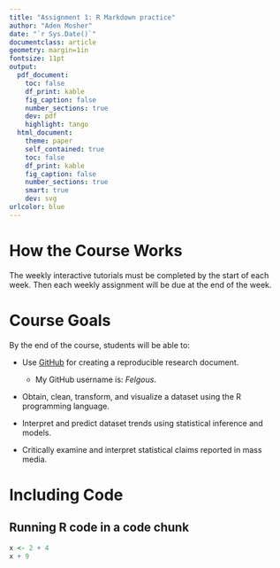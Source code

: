 ```yaml
---
title: "Assignment 1: R Markdown practice"
author: "Aden Mosher"
date: "`r Sys.Date()`"
documentclass: article
geometry: margin=1in
fontsize: 11pt
output:
  pdf_document:
    toc: false
    df_print: kable
    fig_caption: false
    number_sections: true
    dev: pdf
    highlight: tango
  html_document:
    theme: paper
    self_contained: true
    toc: false
    df_print: kable
    fig_caption: false
    number_sections: true
    smart: true
    dev: svg
urlcolor: blue
---
```


<!-- Write your Markdown below this line -->

# How the Course Works
The weekly interactive tutorials must be completed by the start of each week.  Then each weekly assignment will be due at the end of the week.

# Course Goals
By the end of the course, students will be able to:

* Use [GitHub](https://github.com) for creating a reproducible research document.
    - My GitHub username is: _Felgous_.
* Obtain, clean, transform, and visualize a dataset using the R programming language.

* Interpret and predict dataset trends using statistical inference and models.

* Critically examine and interpret statistical claims reported in mass media.
    
# Including Code

## Running R code in a code chunk

```r
x <- 2 + 4
x + 9
```